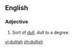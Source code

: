 ==English==

===Adjective===
{{en-adj}}

#Sort of [[dull]], dull to a degree.

[[vi:dullish]]
[[zh:dullish]]
